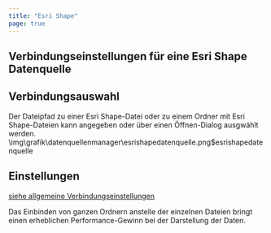 ```yaml
---
title: "Esri Shape"
page: true
---
```

## Verbindungseinstellungen f&#252;r eine Esri Shape Datenquelle

## Verbindungsauswahl
Der Dateipfad zu einer Esri Shape-Datei oder zu einem Ordner mit Esri Shape-Dateien kann angegeben oder &#252;ber einen &#214;ffnen-Dialog ausgw&#228;hlt werden.<Image>\img\grafik\datenquellenmanager\esrishapedatenquelle.png$esrishapedatenquelle</Image>

## Einstellungen
[siehe allgemeine Verbindungseinstellungen](../datenquellenmanager/verbindungseinstellungen)


<Success>
Das Einbinden von ganzen Ordnern anstelle der einzelnen Dateien bringt einen erheblichen Performance-Gewinn bei der Darstellung der Daten. 
</Success>

